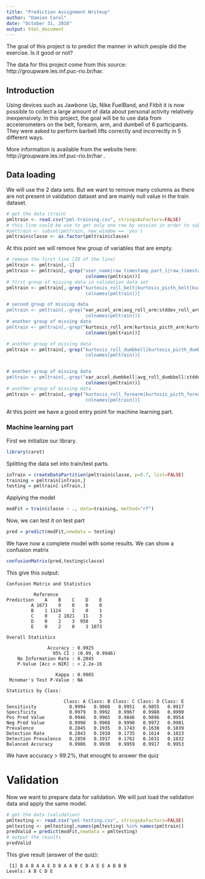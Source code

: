 ```yaml
---
title: "Prediction Assignment Writeup"
author: "Damien Carol"
date: "October 31, 2016"
output: html_document
---
```


The goal of this project is to predict the manner in which people did the exercise. Is it good or not?

The data for this project come from this source: http://groupware.les.inf.puc-rio.br/har.

## Introduction

Using devices such as Jawbone Up, Nike FuelBand, and Fitbit it is now possible to collect a large amount of data about personal activity relatively inexpensively. 
In this project, the goal will be to use data from accelerometers on the belt, forearm, arm, and dumbell of 6 participants.
They were asked to perform barbell lifts correctly and incorrectly in 5 different ways.

More information is available from the website here: http://groupware.les.inf.puc-rio.br/har .

## Data loading

We will use the 2 data sets. But we want to remove many columns as there are not present in
validation dataset and are mainly null value in the train dataset.

```r
# get the data (train)
pmltrain <- read.csv("pml-training.csv", stringsAsFactors=FALSE)
# this line could be use to get only one row by session in order to subsample data (very useful)
#pmltrain <- subset(pmltrain, new_window == 'yes')
pmltrain$classe <- as.factor(pmltrain$classe)
```

At this point we will remove few group of variables that are empty.

```r
# remove the first line (ID of the line)
pmltrain <- pmltrain[,-1]
pmltrain <- pmltrain[,-grep("user_name|raw_timestamp_part_1|raw_timestamp_part_2|cvtd_timestamp|new_window|num_window",
                             colnames(pmltrain))]
# first group of missing data in validation data set
pmltrain <- pmltrain[,-grep("kurtosis_roll_belt|kurtosis_picth_belt|kurtosis_yaw_belt|skewness_roll_belt|skewness_roll_belt.1|skewness_yaw_belt|max_roll_belt|max_picth_belt|max_yaw_belt|$
                             colnames(pmltrain))]

# second group of missing data
pmltrain <- pmltrain[,-grep("var_accel_arm|avg_roll_arm|stddev_roll_arm|var_roll_arm|avg_pitch_arm|stddev_pitch_arm|var_pitch_arm|avg_yaw_arm|stddev_yaw_arm|var_yaw_arm",
                             colnames(pmltrain))]
# another group of missing data
pmltrain <- pmltrain[,-grep("kurtosis_roll_arm|kurtosis_picth_arm|kurtosis_yaw_arm|skewness_roll_arm|skewness_pitch_arm|skewness_yaw_arm|max_roll_arm|max_picth_arm|max_yaw_arm|min_roll_a$
                             colnames(pmltrain))]

# another group of missing data
pmltrain <- pmltrain[,-grep("kurtosis_roll_dumbbell|kurtosis_picth_dumbbell|kurtosis_yaw_dumbbell|skewness_roll_dumbbell|skewness_pitch_dumbbell|skewness_yaw_dumbbell|max_roll_dumbbell|m$
                             colnames(pmltrain))]


# another group of missing data
pmltrain <- pmltrain[,-grep("var_accel_dumbbell|avg_roll_dumbbell|stddev_roll_dumbbell|var_roll_dumbbell|avg_pitch_dumbbell|stddev_pitch_dumbbell|var_pitch_dumbbell|avg_yaw_dumbbell|stdd$
                             colnames(pmltrain))]
# another group of missing data
pmltrain <- pmltrain[,-grep("kurtosis_roll_forearm|kurtosis_picth_forearm|kurtosis_yaw_forearm|skewness_roll_forearm|skewness_pitch_forearm|skewness_yaw_forearm|max_roll_forearm|max_pict$
                             colnames(pmltrain))]
```
At this point we have a good entry point for machine learning part.

### Machine learning part

First we initialize our library.

```r
library(caret)
```

Splitting the data set into train/test parts.

```r
inTrain = createDataPartition(pmltrain$classe, p=0.7, list=FALSE)
training = pmltrain[inTrain,]
testing = pmltrain[-inTrain,]
```

Applying the model

```r
modFit = train(classe ~ ., data=training, method="rf")
```

Now, we can test it on test part
```r
pred = predict(modFit,newdata = testing)
```

We have now a complete model with some results. We can show a confusion matrix

```r
confusionMatrix(pred,testing$classe)
```

This give this output:

```
Confusion Matrix and Statistics

          Reference
Prediction    A    B    C    D    E
         A 1673    9    0    0    0
         B    1 1124    2    0    1
         C    0    2 1021   11    3
         D    0    2    3  950    5
         E    0    2    0    3 1073

Overall Statistics

               Accuracy : 0.9925
                 95% CI : (0.99, 0.9946)
    No Information Rate : 0.2845
    P-Value [Acc > NIR] : < 2.2e-16

                  Kappa : 0.9905
 Mcnemar's Test P-Value : NA

Statistics by Class:

                     Class: A Class: B Class: C Class: D Class: E
Sensitivity            0.9994   0.9868   0.9951   0.9855   0.9917
Specificity            0.9979   0.9992   0.9967   0.9980   0.9990
Pos Pred Value         0.9946   0.9965   0.9846   0.9896   0.9954
Neg Pred Value         0.9998   0.9968   0.9990   0.9972   0.9981
Prevalence             0.2845   0.1935   0.1743   0.1638   0.1839
Detection Rate         0.2843   0.1910   0.1735   0.1614   0.1823
Detection Prevalence   0.2858   0.1917   0.1762   0.1631   0.1832
Balanced Accuracy      0.9986   0.9930   0.9959   0.9917   0.9953
```
We have accuracy > 99.2%, that enought to answer the quiz

# Validation

Now we want to prepare data for validation. We will just load the validation data and apply the same model.

```r
# get the data (validation)
pmltesting <- read.csv("pml-testing.csv", stringsAsFactors=FALSE)
pmltesting <- pmltesting[,names(pmltesting) %in% names(pmltrain)]
predValid = predict(modFit,newdata = pmltesting)
# output the results
predValid
```
This give result (answer of the quiz): 
```
 [1] B A B A A E D B A A B C B A E E A B B B
Levels: A B C D E
```
